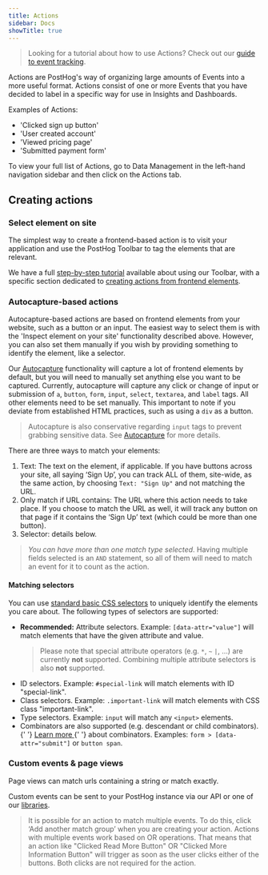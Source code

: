 ```yaml
---
title: Actions
sidebar: Docs
showTitle: true
---
```


<FeatureAvailability allPlans />

> Looking for a tutorial about how to use Actions? Check out our [guide to event tracking](/docs/tutorials/event-tracking-guide#sorting-through-your-events-with-actions).

Actions are PostHog's way of organizing large amounts of Events into a more useful format. Actions consist of one or more Events that you have decided to label in a specific way for use in Insights and Dashboards.

Examples of Actions:

* 'Clicked sign up button'
* 'User created account'
* 'Viewed pricing page'
* 'Submitted payment form'

To view your full list of Actions, go to Data Management in the left-hand navigation sidebar and then click on the Actions tab.

## Creating actions

### Select element on site

The simplest way to create a frontend-based action is to visit your application and use the PostHog Toolbar to tag the elements that are relevant.

We have a full [step-by-step tutorial](/docs/tutorials/toolbar) available about using our Toolbar, with a specific section dedicated to [creating actions from frontend elements](/docs/tutorials/toolbar#creating-actions).

### Autocapture-based actions

Autocapture-based actions are based on frontend elements from your website, such as a button or an input. The easiest way to select them is with the 'Inspect element on your site' functionality described above. However, you can also set them manually if you wish by providing something to identify the element, like a selector.

Our [Autocapture](/docs/integrate/client/js#autocapture) functionality will capture a lot of frontend elements by default, but you will need to manually set anything else you want to be captured. Currently, autocapture will capture any click or change of input or submission of `a`, `button`, `form`, `input`, `select`, `textarea`, and `label` tags. All other elements need to be set manually. This important to note if you deviate from established HTML practices, such as using a `div` as a button.

> Autocapture is also conservative regarding `input` tags to prevent grabbing sensitive data. See [Autocapture](/docs/integrate/client/js#autocapture) for more details.

There are three ways to match your elements:

1. Text: The text on the element, if applicable. If you have buttons across your site, all saying ‘Sign Up’, you can track ALL of them, site-wide, as the same action, by choosing `Text: "Sign Up"` and not matching the URL.
2. Only match if URL contains: The URL where this action needs to take place. If you choose to match the URL as well, it will track any button on that page if it contains the ‘Sign Up’ text (which could be more than one button).
3. Selector: details below.

> _You can have more than one match type selected_. Having multiple fields selected is an `AND` statement, so all of them will need to match an event for it to count as the action.

#### Matching selectors

You can use <a href="https://developer.mozilla.org/en-US/docs/Web/CSS/CSS_Selectors" target="_blank" rel="noopener">standard basic CSS selectors</a> to uniquely identify the elements you care about. The following types of selectors are supported:
<ul>
    <li>
        <strong>Recommended:</strong> Attribute selectors. Example:
        <code>[data-attr="value"]</code> will match elements that have the
        given attribute and value.
        <blockquote>
            Please note that special attribute operators (e.g. <code>*</code>, <code>~</code>
            <code>|</code>, ...) are currently <b>not</b> supported. Combining multiple attribute selectors is also <b>not</b> supported.
        </blockquote>
    </li>
    <li>
        ID selectors. Example: <code>#special-link</code> will match
        elements with ID "special-link".
    </li>
    <li>
        Class selectors. Example: <code>.important-link</code> will match
        elements with CSS class "important-link".
    </li>
    <li>
        Type selectors. Example: <code>input</code> will match any
        <code>&lt;input&gt;</code> elements.
    </li>
    <li>
        Combinators are also supported (e.g. descendant or child combinators).
        {' '}
        <a
            href="https://developer.mozilla.org/en-US/docs/Web/CSS/CSS_Selectors#combinators"
            target="_blank"
            rel="noopener"
        >
            Learn more
        </a>{' '}
        about combinators. Examples: <code>form > [data-attr="submit"]</code> or <code>button span</code>.
    </li>
</ul>

### Custom events & page views
Page views can match urls containing a string or match exactly.

Custom events can be sent to your PostHog instance via our API or one of our [libraries](/docs/integrate/overview).

<blockquote class='warning-note'>
It is possible for an action to match multiple events. To do this, click ‘Add another match group’ when you are creating your action. Actions with multiple events work based on OR operations. That means that an action like "Clicked Read More Button" OR "Clicked More Information Button" will trigger as soon as the user clicks either of the buttons. Both clicks are not required for the action.
</blockquote>
